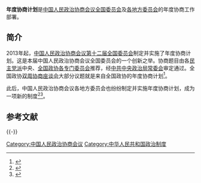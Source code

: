 '''年度协商计划'''是[[中国人民政治协商会议|中国人民政治协商会议]][[中国人民政治协商会议全国委员会|全国委员会]]及[[中国人民政治协商会议地方委员会|各地方委员会]]的年度协商工作部署。

==简介==
2013年起，[[中国人民政治协商会议第十二届全国委员会|中国人民政治协商会议第十二届全国委员会]]制定并实施了年度协商计划。这是本届中国人民政治协商会议全国委员会的一个创新之举。协商题目由各[[民主党派|民主党派]]中央、[[中国人民政治协商会议全国委员会专门委员会|全国政协各专门委员会]]推荐，经[[中国共产党中央政治局常务委员会|中共中央政治局常委会]]审定通过。全国政协[[双周协商座谈会|双周协商座谈会]]大部分议题就是来自全国政协的年度协商计划<ref>{{Cite web|title=全國政協雙周座談會：發言可質疑打斷|url=http://hk.crntt.com/doc/1036/1/5/1/103615140.html|access-date=2021-12-20|date=2015-02-09|publisher=中國評論新聞|archive-date=2021-12-20|archive-url=https://web.archive.org/web/20211220102601/http://hk.crntt.com/doc/1036/1/5/1/103615140.html|dead-url=no}}</ref>。

此后，中国人民政治协商会议各地方委员会也纷纷制定并实施年度协商计划，成为一项新的制度<ref>{{Cite web|title=我省首次出台年度协商计划|url=http://www.huaxia.com/jxtf/jrsc/xwsc/2015/01/4251187.html|accessdate=2015-02-09|date=2015-01-27|publisher=华夏经纬网|archive-url=https://web.archive.org/web/20150209075116/http://www.huaxia.com/jxtf/jrsc/xwsc/2015/01/4251187.html|archive-date=2015-02-09}}</ref><ref>{{Cite web|title=云南政协首次提出年度协商计划　委员点赞|url=http://www.yn.xinhuanet.com/gov/2014-06/16/c_133410083.htm|access-date=2015-02-09|date=2014-06-16|publisher=新华网|archive-url=https://web.archive.org/web/20140702121337/http://yn.xinhuanet.com/gov/2014-06/16/c_133410083.htm|archive-date=2014-07-02}}</ref>。

== 参考文献 ==
{{Reflist}}

{{-}}
{{中国人民政治协商会议}}

[[Category:中国人民政治协商会议|Category:中国人民政治协商会议]]
[[Category:中华人民共和国政治制度|Category:中华人民共和国政治制度]]